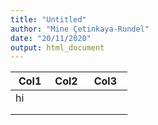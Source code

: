 ```yaml
---
title: "Untitled"
author: "Mine Çetinkaya-Rundel"
date: "20/11/2020"
output: html_document
---
```


+-----------------------+--------------------+--------------------------+
| Col1                  | Col2               | Col3                     |
+=======================+====================+==========================+
| hi                    |                    |                          |
+-----------------------+--------------------+--------------------------+
|                       |                    |                          |
+-----------------------+--------------------+--------------------------+
|                       |                    |                          |
+-----------------------+--------------------+--------------------------+
